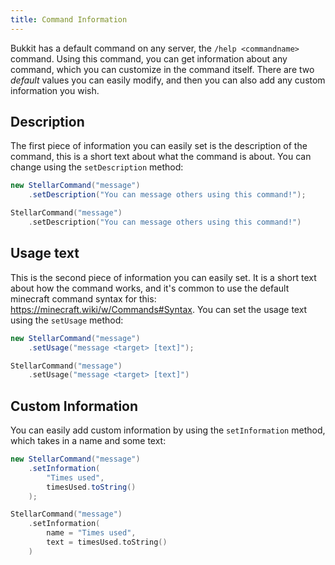 ```yaml
---
title: Command Information
---
```


Bukkit has a default command on any server, the `/help <commandname>` command. Using this command, you can get information about any command, which you can customize in the command itself. There are two _default_ values you can easily modify, and then you can also add any custom information you wish.

## Description

The first piece of information you can easily set is the description of the command, this is a short text about what the command is about. You can change using the `setDescription` method:

```java tab="Java"
new StellarCommand("message")
    .setDescription("You can message others using this command!");
```
```kotlin tab="Kotlin"
StellarCommand("message")
    .setDescription("You can message others using this command!")
```

## Usage text

This is the second piece of information you can easily set. It is a short text about how the command works, and it's common to use the default minecraft command syntax for this: https://minecraft.wiki/w/Commands#Syntax. You can set the usage text using the `setUsage` method:

```java tab="Java"
new StellarCommand("message")
    .setUsage("message <target> [text]");
```
```kotlin tab="Kotlin"
StellarCommand("message")
    .setUsage("message <target> [text]")
```

## Custom Information

You can easily add custom information by using the `setInformation` method, which takes in a name and some text:

```java tab="Java"
new StellarCommand("message")
    .setInformation(
        "Times used",
        timesUsed.toString()
    );
```
```kotlin tab="Kotlin"
StellarCommand("message")
    .setInformation(
        name = "Times used",
        text = timesUsed.toString()
    )
```